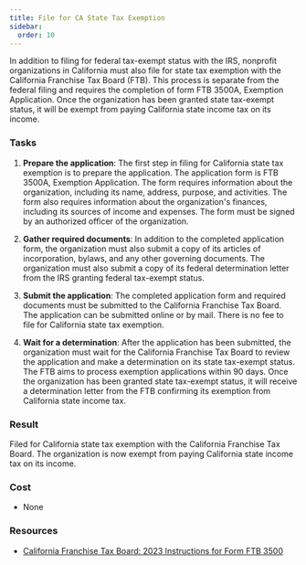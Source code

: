 ```yaml
---
title: File for CA State Tax Exemption
sidebar:
  order: 10
---
```


In addition to filing for federal tax-exempt status with the IRS, nonprofit organizations in California must also file for state tax exemption with the California Franchise Tax Board (FTB). This process is separate from the federal filing and requires the completion of form FTB 3500A, Exemption Application. Once the organization has been granted state tax-exempt status, it will be exempt from paying California state income tax on its income.

### Tasks

<Steps>

1. **Prepare the application**: The first step in filing for California state tax exemption is to prepare the application. The application form is FTB 3500A, Exemption Application. The form requires information about the organization, including its name, address, purpose, and activities. The form also requires information about the organization's finances, including its sources of income and expenses. The form must be signed by an authorized officer of the organization.

1. **Gather required documents**: In addition to the completed application form, the organization must also submit a copy of its articles of incorporation, bylaws, and any other governing documents. The organization must also submit a copy of its federal determination letter from the IRS granting federal tax-exempt status.

1. **Submit the application**: The completed application form and required documents must be submitted to the California Franchise Tax Board. The application can be submitted online or by mail. There is no fee to file for California state tax exemption.

1. **Wait for a determination**: After the application has been submitted, the organization must wait for the California Franchise Tax Board to review the application and make a determination on its state tax-exempt status. The FTB aims to process exemption applications within 90 days. Once the organization has been granted state tax-exempt status, it will receive a determination letter from the FTB confirming its exemption from California state income tax.

</Steps>

### Result

Filed for California state tax exemption with the California Franchise Tax Board. The organization is now exempt from paying California state income tax on its income.

### Cost

- None

### Resources

- [California Franchise Tax Board: 2023 Instructions for Form FTB 3500](https://www.ftb.ca.gov/forms/misc/3500-booklet.html)
